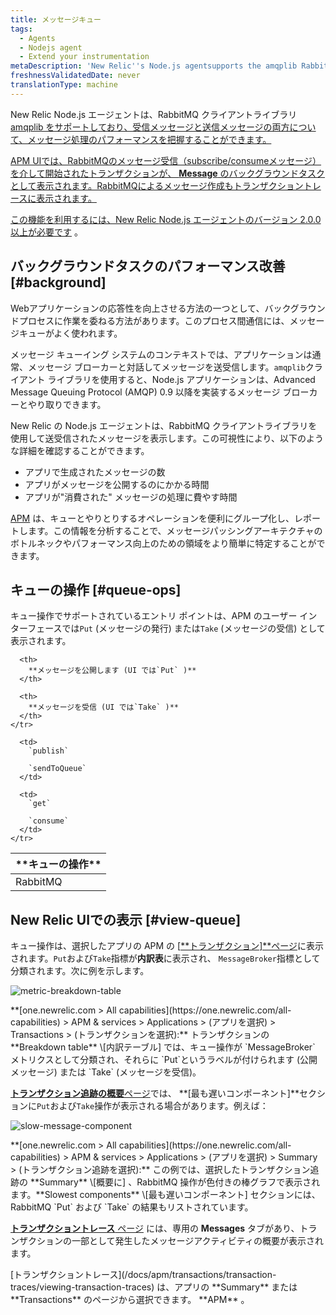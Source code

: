```yaml
---
title: メッセージキュー
tags:
  - Agents
  - Nodejs agent
  - Extend your instrumentation
metaDescription: 'New Relic''s Node.js agentsupports the amqplib RabbitMQ client library, giving you insight into the performance of your message processing.'
freshnessValidatedDate: never
translationType: machine
---
```




New Relic Node.js エージェントは、RabbitMQ クライアントライブラリ [amqplib をサポートしており、受信メッセージと送信メッセージの両方について、メッセージ処理のパフォーマンスを把握することができます。](https://www.npmjs.com/package/amqplib)

[APM UIでは、RabbitMQのメッセージ受信（subscribe/consumeメッセージ）を介して開始されたトランザクションが、 **Message** のバックグラウンドタスクとして表示されます。RabbitMQによるメッセージ作成もトランザクショントレースに表示されます。](https://www.npmjs.com/package/amqplib)

[この機能を利用するには、New Relic ](https://www.npmjs.com/package/amqplib)[Node.js エージェントのバージョン 2.0.0 以上が必要です](/docs/release-notes/agent-release-notes/nodejs-release-notes) 。

## バックグラウンドタスクのパフォーマンス改善 [#background]

Webアプリケーションの応答性を向上させる方法の一つとして、バックグラウンドプロセスに作業を委ねる方法があります。このプロセス間通信には、メッセージキューがよく使われます。

メッセージ キューイング システムのコンテキストでは、アプリケーションは通常、メッセージ ブローカーと対話してメッセージを送受信します。`amqplib`クライアント ライブラリを使用すると、Node.js アプリケーションは、Advanced Message Queuing Protocol (AMQP) 0.9 以降を実装するメッセージ ブローカーとやり取りできます。

New Relic の Node.js エージェントは、RabbitMQ クライアントライブラリを使用して送受信されたメッセージを表示します。この可視性により、以下のような詳細を確認することができます。

* アプリで生成されたメッセージの数
* アプリがメッセージを公開するのにかかる時間
* アプリが"消費された" メッセージの処理に費やす時間

[APM](#view-queue) は、キューとやりとりするオペレーションを便利にグループ化し、レポートします。この情報を分析することで、メッセージパッシングアーキテクチャのボトルネックやパフォーマンス向上のための領域をより簡単に特定することができます。

## キューの操作 [#queue-ops]

キュー操作でサポートされているエントリ ポイントは、APM のユーザー インターフェースでは`Put` (メッセージの発行) または`Take` (メッセージの受信) として表示されます。

<table>
  <thead>
    <tr>
      <th width={200}>
        **キューの操作**
      </th>

      <th>
        **メッセージを公開します (UI では`Put` )**
      </th>

      <th>
        **メッセージを受信 (UI では`Take` )**
      </th>
    </tr>
  </thead>

  <tbody>
    <tr>
      <td>
        RabbitMQ
      </td>

      <td>
        `publish`

        `sendToQueue`
      </td>

      <td>
        `get`

        `consume`
      </td>
    </tr>
  </tbody>
</table>

## New Relic UIでの表示 [#view-queue]

キュー操作は、選択したアプリの APM の \[[**トランザクション\]**ページ](/docs/apm/applications-menu/monitoring/transactions-dashboard)に表示されます。`Put`および`Take`指標が**内訳表**に表示され、 `MessageBroker`指標として分類されます。次に例を示します。

<img
  title="metric-breakdown-table"
  alt="metric-breakdown-table"
  src={apmMessagingBreakdownTable}
/>

<figcaption>
  **[one.newrelic.com > All capabilities](https://one.newrelic.com/all-capabilities) > APM & services > Applications > (アプリを選択) > Transactions > (トランザクションを選択):** トランザクションの **Breakdown table** \[内訳テーブル] では、キュー操作が `MessageBroker` メトリクスとして分類され、それらに `Put`というラベルが付けられます (公開メッセージ) または `Take` (メッセージを受信)。
</figcaption>

[**トランザクション追跡の概要**ページ](/docs/apm/transactions/transaction-traces/transaction-trace-summary)では、 **\[最も遅いコンポーネント]**セクションに`Put`および`Take`操作が表示される場合があります。例えば：

<img
  title="slow-message-component"
  alt="slow-message-component"
  src={apmTrxSlowestComponents}
/>

<figcaption>
  **[one.newrelic.com > All capabilities](https://one.newrelic.com/all-capabilities) > APM & services > Applications > (アプリを選択) > Summary > (トランザクション追跡を選択):** この例では、選択したトランザクション追跡の **Summary** \[概要に] 、RabbitMQ 操作が色付きの棒グラフで表示されます。**Slowest components** \[最も遅いコンポーネント] セクションには、RabbitMQ `Put` および `Take` の結果もリストされています。
</figcaption>

[**トランザクショントレース** ページ](/docs/apm/transactions/transaction-traces/transaction-traces) には、専用の **Messages** タブがあり、トランザクションの一部として発生したメッセージアクティビティの概要が表示されます。

<Callout variant="tip">
  [トランザクショントレース](/docs/apm/transactions/transaction-traces/viewing-transaction-traces) は、アプリの **Summary** または **Transactions** のページから選択できます。 **APM** 。
</Callout>